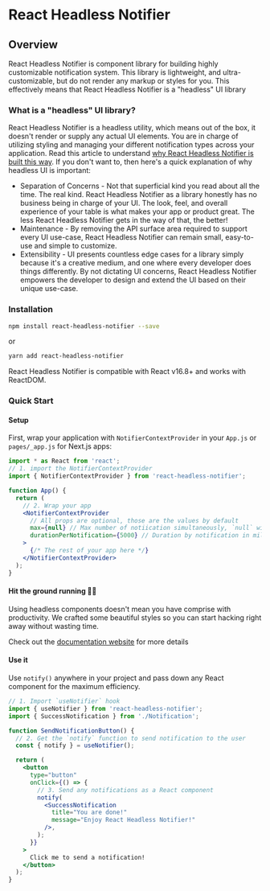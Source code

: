# React Headless Notifier

## Overview

React Headless Notifier is component library for building highly customizable notification system. This library is lightweight, and ultra-customizable, but do not render any markup or styles for you. This effectively means that React Headless Notifier is a "headless" UI library

### What is a "headless" UI library?

React Headless Notifier is a headless utility, which means out of the box, it doesn't render or supply any actual UI elements. You are in charge of utilizing styling and managing your different notification types across your application. Read this article to understand [why React Headless Notifier is built this way](https://www.merrickchristensen.com/articles/headless-user-interface-components/). If you don't want to, then here's a quick explanation of why headless UI is important:

- Separation of Concerns - Not that superficial kind you read about all the time. The real kind. React Headless Notifier as a library honestly has no business being in charge of your UI. The look, feel, and overall experience of your table is what makes your app or product great. The less React Headless Notifier gets in the way of that, the better!
- Maintenance - By removing the API surface area required to support every UI use-case, React Headless Notifier can remain small, easy-to-use and simple to customize.
- Extensibility - UI presents countless edge cases for a library simply because it's a creative medium, and one where every developer does things differently. By not dictating UI concerns, React Headless Notifier empowers the developer to design and extend the UI based on their unique use-case.

### Installation

```bash
npm install react-headless-notifier --save
```

or

```bash
yarn add react-headless-notifier
```

React Headless Notifier is compatible with React v16.8+ and works with ReactDOM.

### Quick Start

#### Setup

First, wrap your application with `NotifierContextProvider` in your `App.js` or `pages/_app.js` for Next.js apps:

```jsx
import * as React from 'react';
// 1. import the NotifierContextProvider
import { NotifierContextProvider } from 'react-headless-notifier';

function App() {
  return (
    // 2. Wrap your app
    <NotifierContextProvider
      // All props are optional, those are the values by default
      max={null} // Max number of notiication simultaneously, `null` will result in no maximum
      durationPerNotification={5000} // Duration by notification in milliseconds
    >
      {/* The rest of your app here */}
    </NotifierContextProvider>
  );
}
```

#### Hit the ground running 🏃‍♂️

Using headless components doesn't mean you have comprise with productivity. We crafted some beautiful styles so you can start hacking right away without
wasting time.

Check out the [documentation website](https://react-headless-notifier.recodable.io#hit-the-ground-running) for more details

#### Use it

Use `notify()` anywhere in your project and pass down any React component for the maximum efficiency.

```jsx
// 1. Import `useNotifier` hook
import { useNotifier } from 'react-headless-notifier';
import { SuccessNotification } from './Notification';

function SendNotificationButton() {
  // 2. Get the `notify` function to send notification to the user
  const { notify } = useNotifier();

  return (
    <button
      type="button"
      onClick={() => {
        // 3. Send any notifications as a React component
        notify(
          <SuccessNotification
            title="You are done!"
            message="Enjoy React Headless Notifier!"
          />,
        );
      }}
    >
      Click me to send a notification!
    </button>
  );
}
```

